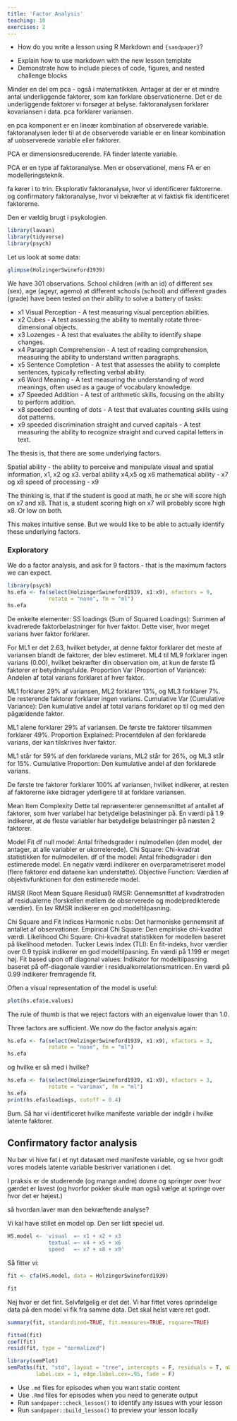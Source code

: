 ```yaml
---
title: 'Factor Analysis'
teaching: 10
exercises: 2
---
```


:::::::::::::::::::::::::::::::::::::: questions 

- How do you write a lesson using R Markdown and `{sandpaper}`?

::::::::::::::::::::::::::::::::::::::::::::::::

::::::::::::::::::::::::::::::::::::: objectives

- Explain how to use markdown with the new lesson template
- Demonstrate how to include pieces of code, figures, and nested challenge blocks

::::::::::::::::::::::::::::::::::::::::::::::::

Minder en del om pca - også i matematikken. Antager at der er et mindre antal
underliggende faktorer, som kan forklare observationerne. Det er de underliggende
faktorer vi forsøger at belyse. 
faktoranalysen forklarer kovariansen i data. pca forklarer variansen.

en pca komponent er en lineær kombination af observerede variable. faktoranalysen
leder til at de observerede variable er en linear kombination af uobserverede
variable eller faktorer.

PCA er dimensionsreducerende. FA finder latente variable.

PCA er en type af faktoranalyse. Men er observationel, mens FA er en modelleringsteknik.

fa kører i to trin. Eksplorativ faktoranalyse, hvor vi identificerer faktorerne.
og confirmatory faktoranalyse, hvor vi bekræfter at vi faktisk fik identificeret
faktorerne. 


Den er vældig brugt i psykologien. 

```r
library(lavaan) 
library(tidyverse)
library(psych)
```
Let us look at some data:

```r
glimpse(HolzingerSwineford1939)
```

We have 301 observations. School children (with an id) of different sex (sex), age (ageyr, agemo)
at different schools (school) and different grades (grade) have been tested on their ability
to solve a battery of tasks:

* x1 Visual Perception - A test measuring visual perception abilities.
* x2 Cubes - A test assessing the ability to mentally rotate three-dimensional objects.
* x3 Lozenges  - A test that evaluates the ability to identify shape changes.
* x4 Paragraph Comprehension - A test of reading comprehension, measuring the ability to understand written paragraphs.
* x5 Sentence Completion - A test that assesses the ability to complete sentences, typically reflecting verbal ability.
* x6 Word Meaning - A test measuring the understanding of word meanings, often used as a gauge of vocabulary knowledge.
* x7 Speeded Addition - A test of arithmetic skills, focusing on the ability to perform addition.
* x8 speeded counting of dots - A test that evaluates counting skills using dot patterns.
* x9 speeded discrimination straight and curved capitals - A test measuring the ability to recognize straight and curved capital letters in text.

The thesis is, that there are some underlying factors. 

Spatial ability - the ability to perceive and manipulate visual and spatial 
information, x1, x2 og x3.
verbal ability  x4,x5 og x6
mathematical ability - x7 og x8
speed of processing - x9

The thinking is, that if the student is good at math, he or she will score high
on x7 and x8. That is, a student scoring high on x7 will probably score high x8. Or low on both.

This makes intuitive sense. But we would like to be able to actually identify these
underlying factors.

### Exploratory

We do a factor analysis, and ask for 9 factors - that is the maximum 
factors we can expect.

```r
library(psych)
hs.efa <- fa(select(HolzingerSwineford1939, x1:x9), nfactors = 9, 
             rotate = "none", fm = "ml")
hs.efa
```
De enkelte elementer:
SS loadings (Sum of Squared Loadings): Summen af kvadrerede faktorbelastninger for hver faktor. Dette viser, hvor meget varians hver faktor forklarer.

For ML1 er det 2.63, hvilket betyder, at denne faktor forklarer det meste af variansen blandt de faktorer, der blev estimeret.
ML4 til ML9 forklarer ingen varians (0.00), hvilket bekræfter din observation om, at kun de første få faktorer er betydningsfulde.
Proportion Var (Proportion of Variance): Andelen af total varians forklaret af hver faktor.

ML1 forklarer 29% af variansen, ML2 forklarer 13%, og ML3 forklarer 7%. De resterende faktorer forklarer ingen varians.
Cumulative Var (Cumulative Variance): Den kumulative andel af total varians forklaret op til og med den pågældende faktor.

ML1 alene forklarer 29% af variansen. De første tre faktorer tilsammen forklarer 49%.
Proportion Explained: Procentdelen af den forklarede varians, der kan tilskrives hver faktor.

ML1 står for 59% af den forklarede varians, ML2 står for 26%, og ML3 står for 15%.
Cumulative Proportion: Den kumulative andel af den forklarede varians.

De første tre faktorer forklarer 100% af variansen, hvilket indikerer, at resten af faktorerne ikke bidrager yderligere til at forklare variansen.

Mean Item Complexity
Dette tal repræsenterer gennemsnittet af antallet af faktorer, som hver variabel har betydelige belastninger på. En værdi på 1.9 indikerer, at de fleste variabler har betydelige belastninger på næsten 2 faktorer.

Model Fit
df null model: Antal frihedsgrader i nulmodellen (den model, der antager, at alle variabler er ukorrelerede).
Chi Square: Chi-kvadrat statistikken for nulmodellen.
df of the model: Antal frihedsgrader i den estimerede model. En negativ værdi indikerer en overparametriseret model (flere faktorer end dataene kan understøtte).
Objective Function: Værdien af objektivfunktionen for den estimerede model.

RMSR (Root Mean Square Residual)
RMSR: Gennemsnittet af kvadratroden af residualerne (forskellen mellem de observerede og modelpredikterede værdier). En lav RMSR indikerer en god modeltilpasning.

Chi Square and Fit Indices
Harmonic n.obs: Det harmoniske gennemsnit af antallet af observationer.
Empirical Chi Square: Den empiriske chi-kvadrat værdi.
Likelihood Chi Square: Chi-kvadrat statistikken for modellen baseret på likelihood metoden.
Tucker Lewis Index (TLI): En fit-indeks, hvor værdier over 0.9 typisk indikerer en god modeltilpasning. En værdi på 1.199 er meget høj.
Fit based upon off diagonal values: Indikator for modeltilpasning baseret på off-diagonale værdier i residualkorrelationsmatricen. En værdi på 0.99 indikerer fremragende fit.

Often a visual representation of the model is useful:
```r
plot(hs.efa$e.values)
```
The rule of thumb is that we reject factors with an eigenvalue lower than 1.0.

Three factors are sufficient. We now do the factor analysis again:

```r

hs.efa <- fa(select(HolzingerSwineford1939, x1:x9), nfactors = 3, 
             rotate = "none", fm = "ml")
hs.efa
```
og hvilke er så med i hvilke?


```r

hs.efa <- fa(select(HolzingerSwineford1939, x1:x9), nfactors = 3, 
             rotate = "varimax", fm = "ml")
hs.efa
print(hs.efa$loadings, cutoff = 0.4)
```
Bum. Så har vi identificeret hvilke manifeste variable der indgår i hvilke 
latente faktorer.

## Confirmatory factor analysis

Nu bør vi hive fat i et nyt datasæt med manifeste variable, og se hvor godt 
vores models latente variable beskriver variationen i det.

I praksis er de studerende (og mange andre) dovne og springer over hvor 
gærdet er lavest (og hvorfor pokker skulle man også vælge at springe over hvor det er højest.)

så hvordan laver man den bekræftende analyse?

Vi kal have stillet en model op. Den ser lidt speciel ud.
```r
HS.model <- 'visual  =~ x1 + x2 + x3
             textual =~ x4 + x5 + x6
             speed   =~ x7 + x8 + x9'
```

Så fitter vi:
```r
fit <- cfa(HS.model, data = HolzingerSwineford1939)
```

```r
fit
```
Nej hvor er det fint. Selvfølgelig er det det. Vi har fittet vores oprindelige
data på den model vi fik fra samme data. Det skal helst være ret godt.


```r
summary(fit, standardized=TRUE, fit.measures=TRUE, rsquare=TRUE)
```
```r
fitted(fit)
coef(fit)
resid(fit, type = "normalized")
```
```r
library(semPlot)
semPaths(fit, "std", layout = "tree", intercepts = F, residuals = T, nDigits = 2, 
         label.cex = 1, edge.label.cex=.95, fade = F)
```


::::::::::::::::::::::::::::::::::::: keypoints 

- Use `.md` files for episodes when you want static content
- Use `.Rmd` files for episodes when you need to generate output
- Run `sandpaper::check_lesson()` to identify any issues with your lesson
- Run `sandpaper::build_lesson()` to preview your lesson locally

::::::::::::::::::::::::::::::::::::::::::::::::

